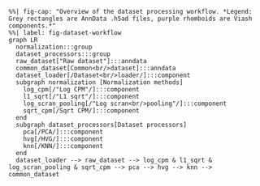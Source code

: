 ```mermaid
%%| fig-cap: "Overview of the dataset processing workflow. *Legend: Grey rectangles are AnnData .h5ad files, purple rhomboids are Viash components.*"
%%| label: fig-dataset-workflow
graph LR
  normalization:::group
  dataset_processors:::group
  raw_dataset["Raw dataset"]:::anndata
  common_dataset[Common<br/>dataset]:::anndata
  dataset_loader[/Dataset<br/>loader/]:::component
  subgraph normalization [Normalization methods]
    log_cpm[/"Log CPM"/]:::component
    l1_sqrt[/"L1 sqrt"/]:::component
    log_scran_pooling[/"Log scran<br/>pooling"/]:::component
    sqrt_cpm[/Sqrt CPM/]:::component
  end
  subgraph dataset_processors[Dataset processors]
    pca[/PCA/]:::component
    hvg[/HVG/]:::component
    knn[/KNN/]:::component
  end
  dataset_loader --> raw_dataset --> log_cpm & l1_sqrt & log_scran_pooling & sqrt_cpm --> pca --> hvg --> knn --> common_dataset
```